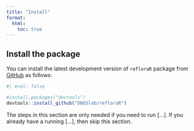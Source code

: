 ```yaml
---
title: "Install"
format:
  html:
    toc: true
---
```


## Install the package

You can install the latest development version of `refloraR` package from [GitHub](https://github.com/DBOSlab/refloraR) as follows:


```r
#| eval: false

#install.packages("devtools")
devtools::install_github("DBOSlab/refloraR")
```

:::{.callout-caution}
The steps in this section are only needed if you need to run [...]. If you already have a running [...], then skip this section. 
:::
